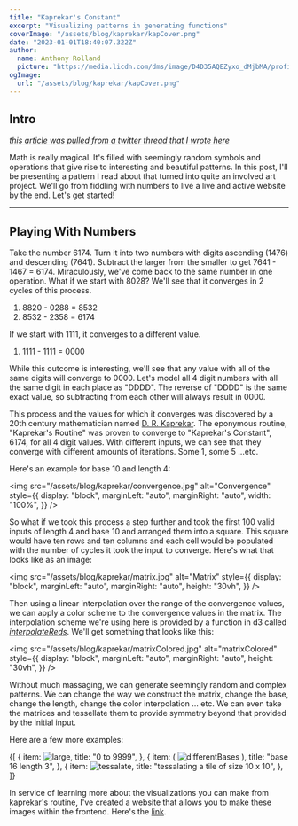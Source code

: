 ```yaml
---
title: "Kaprekar's Constant"
excerpt: "Visualizing patterns in generating functions"
coverImage: "/assets/blog/kaprekar/kapCover.png"
date: "2023-01-01T18:40:07.322Z"
author:
  name: Anthony Rolland
  picture: "https://media.licdn.com/dms/image/D4D35AQEZyxo_dMjbMA/profile-framedphoto-shrink_100_100/0/1670519479753?e=1672977600&v=beta&t=nCsjIhV8KTriCxjJQ9kLcxs5exT26xquyISF7NQwtNQ"
ogImage:
  url: "/assets/blog/kaprekar/kapCover.png"
---
```


## Intro

[_this article was pulled from a twitter thread that I wrote here_](https://twitter.com/Anthony52182757/status/1521280144018661378)

Math is really magical. It's filled with seemingly random symbols and operations that give rise to interesting and beautiful patterns. In this post, I'll be presenting a pattern I read about that turned into quite an involved art project. We'll go from fiddling with numbers to live a live and active website by the end. Let's get started!

---

## Playing With Numbers

Take the number 6174. Turn it into two numbers with digits ascending (1476) and descending (7641). Subtract the larger from the smaller to get 7641 - 1467 = 6174. Miraculously, we've come back to the same number in one operation. What if we start with 8028? We'll see that it converges in 2 cycles of this process.

1. 8820 - 0288 = 8532
2. 8532 - 2358 = 6174

If we start with 1111, it converges to a different value.

1. 1111 - 1111 = 0000

While this outcome is interesting, we'll see that any value with all of the same digits will converge to 0000. Let's model all 4 digit numbers with all the same digit in each place as "DDDD". The reverse of "DDDD" is the same exact value, so subtracting from each other will always result in 0000.

This process and the values for which it converges was discovered by a 20th century mathematician named [D. R. Kaprekar](https://en.wikipedia.org/wiki/D._R._Kaprekar). The eponymous routine, "Kaprekar's Routine" was proven to converge to "Kaprekar's Constant", 6174, for all 4 digit values. With different inputs, we can see that they converge with different amounts of iterations. Some 1, some 5 ...etc.

Here's an example for base 10 and length 4:

<img
  src="/assets/blog/kaprekar/convergence.jpg"
  alt="Convergence"
  style={{
    display: "block",
    marginLeft: "auto",
    marginRight: "auto",
    width: "100%",
  }}
/>

So what if we took this process a step further and took the first 100 valid inputs of length 4 and base 10 and arranged them into a square. This square would have ten rows and ten columns and each cell would be populated with the number of cycles it took the input to converge. Here's what that looks like as an image:

<img
  src="/assets/blog/kaprekar/matrix.jpg"
  alt="Matrix"
  style={{
    display: "block",
    marginLeft: "auto",
    marginRight: "auto",
    height: "30vh",
  }}
/>

Then using a linear interpolation over the range of the convergence values, we can apply a color scheme to the convergence values in the matrix. The interpolation scheme we're using here is provided by a function in d3 called [ _interpolateReds_](https://github.com/d3/d3-scale-chromatic#interpolateReds).
We'll get something that looks like this:

<img
  src="/assets/blog/kaprekar/matrixColored.jpg"
  alt="matrixColored"
  style={{
    display: "block",
    marginLeft: "auto",
    marginRight: "auto",
    height: "30vh",
  }}
/>

Without much massaging, we can generate seemingly random and complex patterns. We can change the way we construct the matrix, change the base, change the length, change the color interpolation ... etc. We can even take the matrices and tessellate them to provide symmetry beyond that provided by the initial input.

Here are a few more examples:

<BootstrapCarousel>
  {[
    {
      item: <img src="/assets/blog/kaprekar/large.jpg" alt="large" />,
      title: "0 to 9999",
    },
    {
      item: (
        <img
          src="/assets/blog/kaprekar/differentBases.jpg"
          alt="differentBases"
        />
      ),
      title: "base 16 length 3",
    },
    {
      item: <img src="/assets/blog/kaprekar/tessalate.png" alt="tessalate" />,
      title: "tessalating a tile of size 10 x 10",
    },
  ]}
</BootstrapCarousel>

In service of learning more about the visualizations you can make from kaprekar's routine, I've created a website that allows you to make these images within the frontend.
Here's the [link](https://onlyvibes.web.app/?base=10&length=4&rows=100&cols=100&wrappingRows=10&wrappingCols=10&limit=100&colorSpace=interpolateYlGnBu).
